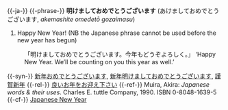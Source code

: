 {{-ja-}}
{{-phrase-}}
'''明けましておめでとうございます''' (あけましておめでとうございます, ''akemashite omedetō gozaimasu'')
# Happy New Year! (NB the Japanese phrase cannot be used before the new year has begun)
:「明けましておめでとうございます。今年もどうぞよろしく。」 ‘Happy New Year. We’ll be counting on you this year as well.’
{{-syn-}}
[[新年おめでとうございます]], [[新年明けましておめでとうございます]], [[謹賀新年]]
{{-rel-}}
[[良いお年をお迎え下さい]]
{{-ref-}}
Muira, Akira: ''Japanese words & their uses''. Charles E. tuttle Company, 1990. ISBN 0-8048-1639-5
{{-cf-}}
[[w:en:Japanese_New_Year| Japanese New Year]]